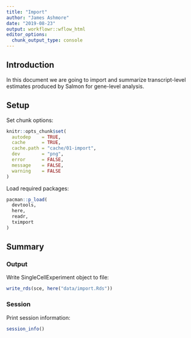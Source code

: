 ```yaml
---
title: "Import"
author: "James Ashmore"
date: "2019-08-23"
output: workflowr::wflow_html
editor_options:
  chunk_output_type: console
---
```


## Introduction

In this document we are going to import and summarize transcript-level estimates produced by Salmon for gene-level analysis.

## Setup

Set chunk options:

```r
knitr::opts_chunk$set(
  autodep    = TRUE,
  cache      = TRUE,
  cache.path = "cache/01-import",
  dev        = "png",
  error      = FALSE,
  message    = FALSE,
  warning    = FALSE
)
```

Load required packages:

```r
pacman::p_load(
  devtools, 
  here, 
  readr, 
  tximport
)
```

## Summary

### Output

Write SingleCellExperiment object to file:

```r
write_rds(sce, here("data/import.Rds"))
```

### Session

Print session information:

```r
session_info()
```
